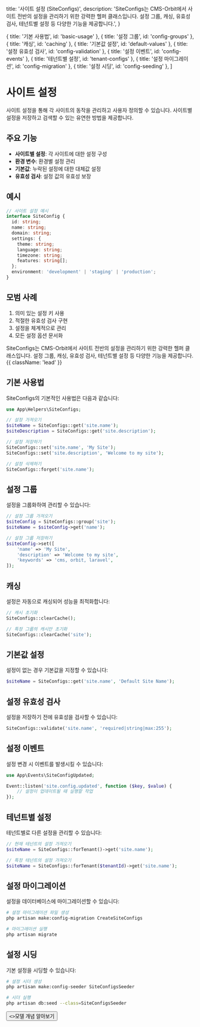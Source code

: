   title: '사이트 설정 (SiteConfigs)',
  description:
    'SiteConfigs는 CMS-Orbit에서 사이트 전반의 설정을 관리하기 위한 강력한 헬퍼 클래스입니다. 설정 그룹, 캐싱, 유효성 검사, 테넌트별 설정 등 다양한 기능을 제공합니다.',
}

  { title: '기본 사용법', id: 'basic-usage' },
  { title: '설정 그룹', id: 'config-groups' },
  { title: '캐싱', id: 'caching' },
  { title: '기본값 설정', id: 'default-values' },
  { title: '설정 유효성 검사', id: 'config-validation' },
  { title: '설정 이벤트', id: 'config-events' },
  { title: '테넌트별 설정', id: 'tenant-configs' },
  { title: '설정 마이그레이션', id: 'config-migration' },
  { title: '설정 시딩', id: 'config-seeding' },
]

# 사이트 설정

사이트 설정을 통해 각 사이트의 동작을 관리하고 사용자 정의할 수 있습니다. 사이트별 설정을 저장하고 검색할 수 있는 유연한 방법을 제공합니다.

## 주요 기능

- **사이트별 설정**: 각 사이트에 대한 설정 구성
- **환경 변수**: 환경별 설정 관리
- **기본값**: 누락된 설정에 대한 대체값 설정
- **유효성 검사**: 설정 값의 유효성 보장

## 예시

```typescript
// 사이트 설정 예시
interface SiteConfig {
  id: string;
  name: string;
  domain: string;
  settings: {
    theme: string;
    language: string;
    timezone: string;
    features: string[];
  };
  environment: 'development' | 'staging' | 'production';
}
```

## 모범 사례

1. 의미 있는 설정 키 사용
2. 적절한 유효성 검사 구현
3. 설정을 체계적으로 관리
4. 모든 설정 옵션 문서화

SiteConfigs는 CMS-Orbit에서 사이트 전반의 설정을 관리하기 위한 강력한 헬퍼 클래스입니다. 설정 그룹, 캐싱, 유효성 검사, 테넌트별 설정 등 다양한 기능을 제공합니다. {{ className: 'lead' }}

## 기본 사용법

SiteConfigs의 기본적인 사용법은 다음과 같습니다:

```php {{ title: '기본 사용법 예제' }}
use App\Helpers\SiteConfigs;

// 설정 가져오기
$siteName = SiteConfigs::get('site.name');
$siteDescription = SiteConfigs::get('site.description');

// 설정 저장하기
SiteConfigs::set('site.name', 'My Site');
SiteConfigs::set('site.description', 'Welcome to my site');

// 설정 삭제하기
SiteConfigs::forget('site.name');
```

## 설정 그룹

설정을 그룹화하여 관리할 수 있습니다:

```php {{ title: '설정 그룹 예제' }}
// 설정 그룹 가져오기
$siteConfig = SiteConfigs::group('site');
$siteName = $siteConfig->get('name');

// 설정 그룹 저장하기
$siteConfig->set([
    'name' => 'My Site',
    'description' => 'Welcome to my site',
    'keywords' => 'cms, orbit, laravel',
]);
```

## 캐싱

설정은 자동으로 캐싱되어 성능을 최적화합니다:

```php {{ title: '캐싱 예제' }}
// 캐시 초기화
SiteConfigs::clearCache();

// 특정 그룹의 캐시만 초기화
SiteConfigs::clearCache('site');
```

## 기본값 설정

설정이 없는 경우 기본값을 지정할 수 있습니다:

```php {{ title: '기본값 설정 예제' }}
$siteName = SiteConfigs::get('site.name', 'Default Site Name');
```

## 설정 유효성 검사

설정을 저장하기 전에 유효성을 검사할 수 있습니다:

```php {{ title: '설정 유효성 검사 예제' }}
SiteConfigs::validate('site.name', 'required|string|max:255');
```

## 설정 이벤트

설정 변경 시 이벤트를 발생시킬 수 있습니다:

```php {{ title: '설정 이벤트 예제' }}
use App\Events\SiteConfigUpdated;

Event::listen('site.config.updated', function ($key, $value) {
    // 설정이 업데이트될 때 실행할 작업
});
```

## 테넌트별 설정

테넌트별로 다른 설정을 관리할 수 있습니다:

```php {{ title: '테넌트별 설정 예제' }}
// 현재 테넌트의 설정 가져오기
$siteName = SiteConfigs::forTenant()->get('site.name');

// 특정 테넌트의 설정 가져오기
$siteName = SiteConfigs::forTenant($tenantId)->get('site.name');
```

## 설정 마이그레이션

설정을 데이터베이스에 마이그레이션할 수 있습니다:

```bash {{ title: '설정 마이그레이션 예제' }}
# 설정 마이그레이션 파일 생성
php artisan make:config-migration CreateSiteConfigs

# 마이그레이션 실행
php artisan migrate
```

## 설정 시딩

기본 설정을 시딩할 수 있습니다:

```bash {{ title: '설정 시딩 예제' }}
# 설정 시더 생성
php artisan make:config-seeder SiteConfigsSeeder

# 시더 실행
php artisan db:seed --class=SiteConfigsSeeder
```

<div className="not-prose">
  <Button href="/core-concepts/models" variant="text" arrow="right">
    <>모델 개념 알아보기</>
  </Button>
</div> 
